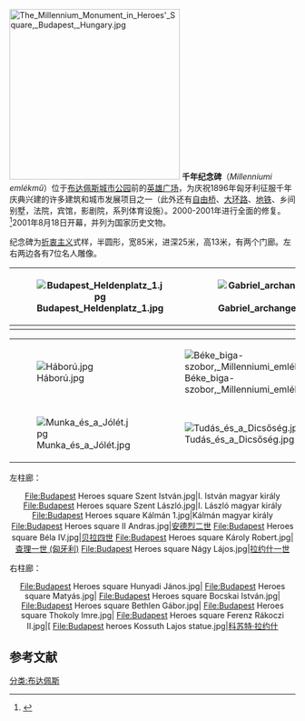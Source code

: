 [[File:The_Millennium_Monument_in_Heroes'_Square,_Budapest,_Hungary.jpg|300px]]
'''千年纪念碑'''（''Millenniumi emlékmű''）位于[[布达佩斯|布达佩斯]][[城市公园|城市公园]]前的[[英雄广场|英雄广场]]，为庆祝1896年匈牙利征服千年庆典兴建的许多建筑和城市发展项目之一（此外还有[[自由桥|自由桥]]、[[大环路|大环路]]、[[地铁|地铁]]、乡间别墅，法院，宾馆，影剧院，系列体育设施）。2000-2001年进行全面的修复。<ref>{{Cite web |url=http://www.panoramio.com/photo/4026667 |title=存档副本 |access-date=2012-01-13 |archive-url=https://web.archive.org/web/20161011203540/http://www.panoramio.com/photo/4026667 |archive-date=2016-10-11 |dead-url=yes }}</ref>2001年8月18日开幕，并列为国家历史文物。

纪念碑为[[折衷主义|折衷主义]]式样，半圆形，宽85米，进深25米，高13米，有两个门廊。左右两边各有7位名人雕像。
<center>
{| style="border-width:1px;border-color:black;background-color" {{széptáblázat}}
|-

  ! colspan="1" |  [[File:Budapest_Heldenplatz_1.jpg|thumb]]
  ! colspan="1" |  [[File:Gabriel_archangel's_statue_by_night.jpg|thumb]]
|-
|}
</center>

{| class="wikitable"
|-
| [[File:Háború.jpg|thumb]] || [[File:Béke_biga-szobor,_Millenniumi_emlékmű,_Budapest.jpg|thumb]]
|-
| [[File:Munka_és_a_Jólét.jpg|thumb]] || [[File:Tudás_és_a_Dicsőség.jpg|thumb]]
|}

左柱廊：
{{clear}}
<center><gallery>
File:Budapest Heroes square Szent István.jpg|I. István magyar király
File:Budapest Heroes square Szent László.jpg|I. László magyar király
File:Budapest Heroes square Kálmán 1.jpg|Kálmán magyar király
File:Budapest Heroes square II Andras.jpg|[[安德烈二世|安德烈二世]]
File:Budapest Heroes square Béla IV.jpg|[[贝拉四世|贝拉四世]]
File:Budapest Heroes square Károly Robert.jpg|[[查理一世_(匈牙利)|查理一世 (匈牙利)]]
File:Budapest Heroes square Nágy Lájos.jpg|[[拉约什一世|拉约什一世]]
</gallery></center>

右柱廊：
{{clear}}
<center><gallery>
File:Budapest Heroes square Hunyadi János.jpg|
File:Budapest Heroes square Matyás.jpg|
File:Budapest Heroes square Bocskai István.jpg|
File:Budapest Heroes square Bethlen Gábor.jpg|
File:Budapest Heroes square Thokoly Imre.jpg|
File:Budapest Heroes square Ferenz Rákoczi II.jpg|[
File:Budapest heroes Kossuth Lajos statue.jpg|[[科苏特·拉约什|科苏特·拉约什]]
</gallery></center>

== 参考文献 ==
<references/>

[[分类:布达佩斯|分类:布达佩斯]]
